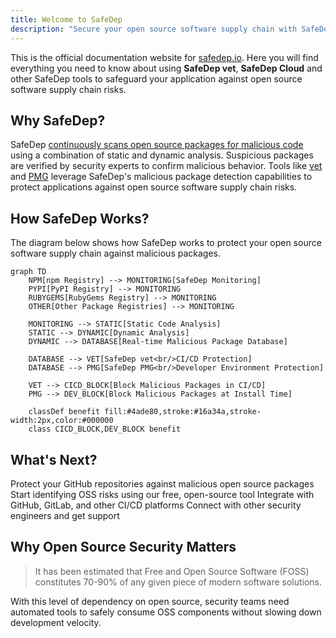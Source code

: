 ```yaml
---
title: Welcome to SafeDep
description: "Secure your open source software supply chain with SafeDep"
---
```


This is the official documentation website for [safedep.io](https://safedep.io). 
Here you will find everything you need to know about using **SafeDep vet**, **SafeDep Cloud** and 
other SafeDep tools to safeguard your application against open source software supply chain risks.

## Why SafeDep?

SafeDep [continuously scans open source packages for malicious code](https://safedep.io/dynamic-analysis-oss-package-at-scale/)
using a combination of static and dynamic analysis. Suspicious packages are verified by security experts to confirm malicious behavior.
Tools like [vet](https://github.com/safedep/vet) and [PMG](https://github.com/safedep/pmg) leverage SafeDep's
malicious package detection capabilities to protect applications against open source software supply chain risks.

## How SafeDep Works?

The diagram below shows how SafeDep works to protect your open source software supply chain
against malicious packages.


```mermaid
graph TD
    NPM[npm Registry] --> MONITORING[SafeDep Monitoring]
    PYPI[PyPI Registry] --> MONITORING
    RUBYGEMS[RubyGems Registry] --> MONITORING
    OTHER[Other Package Registries] --> MONITORING
    
    MONITORING --> STATIC[Static Code Analysis]
    STATIC --> DYNAMIC[Dynamic Analysis]
    DYNAMIC --> DATABASE[Real-time Malicious Package Database]
    
    DATABASE --> VET[SafeDep vet<br/>CI/CD Protection]
    DATABASE --> PMG[SafeDep PMG<br/>Developer Environment Protection]
    
    VET --> CICD_BLOCK[Block Malicious Packages in CI/CD]
    PMG --> DEV_BLOCK[Block Malicious Packages at Install Time]
    
    classDef benefit fill:#4ade80,stroke:#16a34a,stroke-width:2px,color:#000000
    class CICD_BLOCK,DEV_BLOCK benefit
```


## What's Next?

<CardGroup cols={2}>
  <Card
    title="Install SafeDep GitHub App"
    icon="github"
    href="/apps/github/overview"
  >
    Protect your GitHub repositories against malicious open source packages
  </Card>
  <Card
    title="Quick Start with vet"
    icon="rocket"
    href="/quickstart"
  >
    Start identifying OSS risks using our free, open-source tool
  </Card>
  <Card
    title="Integration Guides"
    icon="puzzle-piece"
    href="/guides/github-code-scanning"
  >
    Integrate with GitHub, GitLab, and other CI/CD platforms
  </Card>
  <Card
    title="Join Community"
    icon="users"
    href="https://discord.gg/kAGEj25dCn"
  >
    Connect with other security engineers and get support
  </Card>
</CardGroup>

## Why Open Source Security Matters

> It has been estimated that Free and Open Source Software (FOSS) constitutes 70-90% of any given piece of modern software solutions.

With this level of dependency on open source, security teams need automated tools to safely consume OSS components without slowing down development velocity.
